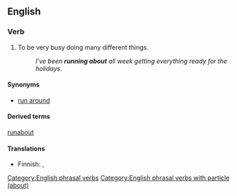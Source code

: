 ==English==

===Verb===
{{en-verb|runs about|running about|ran about|head=[[run]] [[about]]}}

# {{context|idiomatic|intransitive|lang=en}}To be very busy doing many different things.
#: ''I've been '''running about''' all week getting everything ready for the holidays.''

====Synonyms====
* [[run around]]

====Derived terms====
[[runabout]]

====Translations====
{{trans-top|to be very busy doing many things}}
* Finnish: {{t-|fi|touhuta}}, {{t-|fi|touhuilla}}
{{trans-mid}}
{{trans-bottom}}

[[Category:English phrasal verbs]]
[[Category:English phrasal verbs with particle (about)]]